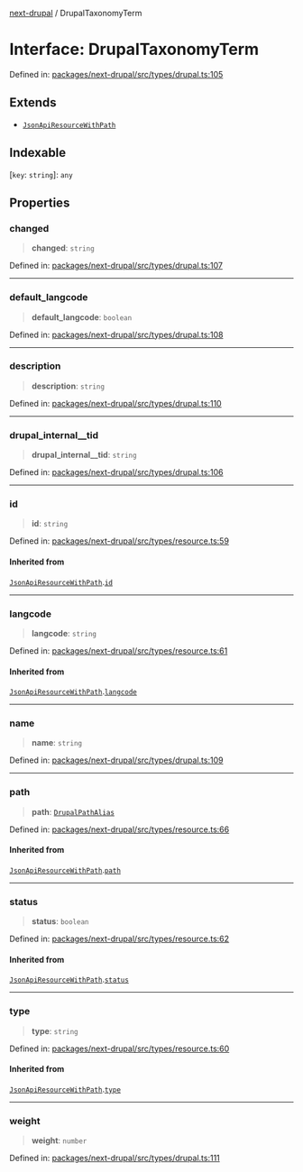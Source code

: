 [next-drupal](../globals.mdx) / DrupalTaxonomyTerm

# Interface: DrupalTaxonomyTerm

Defined in: [packages/next-drupal/src/types/drupal.ts:105](https://github.com/chapter-three/next-drupal/blob/99d53e7de9f279983acefda33ce5bc4643bafb3c/packages/next-drupal/src/types/drupal.ts#L105)

## Extends

- [`JsonApiResourceWithPath`](JsonApiResourceWithPath.mdx)

## Indexable

\[`key`: `string`\]: `any`

## Properties

### changed

> **changed**: `string`

Defined in: [packages/next-drupal/src/types/drupal.ts:107](https://github.com/chapter-three/next-drupal/blob/99d53e7de9f279983acefda33ce5bc4643bafb3c/packages/next-drupal/src/types/drupal.ts#L107)

---

### default_langcode

> **default_langcode**: `boolean`

Defined in: [packages/next-drupal/src/types/drupal.ts:108](https://github.com/chapter-three/next-drupal/blob/99d53e7de9f279983acefda33ce5bc4643bafb3c/packages/next-drupal/src/types/drupal.ts#L108)

---

### description

> **description**: `string`

Defined in: [packages/next-drupal/src/types/drupal.ts:110](https://github.com/chapter-three/next-drupal/blob/99d53e7de9f279983acefda33ce5bc4643bafb3c/packages/next-drupal/src/types/drupal.ts#L110)

---

### drupal_internal\_\_tid

> **drupal_internal\_\_tid**: `string`

Defined in: [packages/next-drupal/src/types/drupal.ts:106](https://github.com/chapter-three/next-drupal/blob/99d53e7de9f279983acefda33ce5bc4643bafb3c/packages/next-drupal/src/types/drupal.ts#L106)

---

### id

> **id**: `string`

Defined in: [packages/next-drupal/src/types/resource.ts:59](https://github.com/chapter-three/next-drupal/blob/99d53e7de9f279983acefda33ce5bc4643bafb3c/packages/next-drupal/src/types/resource.ts#L59)

#### Inherited from

[`JsonApiResourceWithPath`](JsonApiResourceWithPath.mdx).[`id`](JsonApiResourceWithPath.mdx#id)

---

### langcode

> **langcode**: `string`

Defined in: [packages/next-drupal/src/types/resource.ts:61](https://github.com/chapter-three/next-drupal/blob/99d53e7de9f279983acefda33ce5bc4643bafb3c/packages/next-drupal/src/types/resource.ts#L61)

#### Inherited from

[`JsonApiResourceWithPath`](JsonApiResourceWithPath.mdx).[`langcode`](JsonApiResourceWithPath.mdx#langcode)

---

### name

> **name**: `string`

Defined in: [packages/next-drupal/src/types/drupal.ts:109](https://github.com/chapter-three/next-drupal/blob/99d53e7de9f279983acefda33ce5bc4643bafb3c/packages/next-drupal/src/types/drupal.ts#L109)

---

### path

> **path**: [`DrupalPathAlias`](../type-aliases/DrupalPathAlias.mdx)

Defined in: [packages/next-drupal/src/types/resource.ts:66](https://github.com/chapter-three/next-drupal/blob/99d53e7de9f279983acefda33ce5bc4643bafb3c/packages/next-drupal/src/types/resource.ts#L66)

#### Inherited from

[`JsonApiResourceWithPath`](JsonApiResourceWithPath.mdx).[`path`](JsonApiResourceWithPath.mdx#path)

---

### status

> **status**: `boolean`

Defined in: [packages/next-drupal/src/types/resource.ts:62](https://github.com/chapter-three/next-drupal/blob/99d53e7de9f279983acefda33ce5bc4643bafb3c/packages/next-drupal/src/types/resource.ts#L62)

#### Inherited from

[`JsonApiResourceWithPath`](JsonApiResourceWithPath.mdx).[`status`](JsonApiResourceWithPath.mdx#status)

---

### type

> **type**: `string`

Defined in: [packages/next-drupal/src/types/resource.ts:60](https://github.com/chapter-three/next-drupal/blob/99d53e7de9f279983acefda33ce5bc4643bafb3c/packages/next-drupal/src/types/resource.ts#L60)

#### Inherited from

[`JsonApiResourceWithPath`](JsonApiResourceWithPath.mdx).[`type`](JsonApiResourceWithPath.mdx#type)

---

### weight

> **weight**: `number`

Defined in: [packages/next-drupal/src/types/drupal.ts:111](https://github.com/chapter-three/next-drupal/blob/99d53e7de9f279983acefda33ce5bc4643bafb3c/packages/next-drupal/src/types/drupal.ts#L111)
